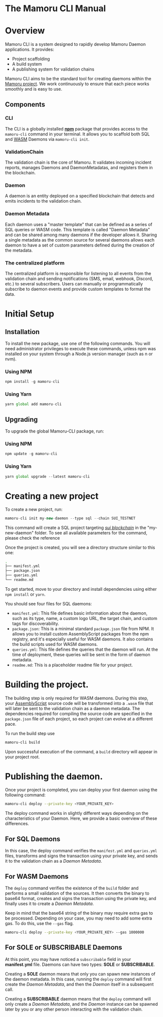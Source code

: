 # The Mamoru CLI Manual

# Overview

Mamoru CLI is a system designed to rapidly develop Mamoru Daemon applications. It provides:

- Project scaffolding
- A build system
- A publishing system for validation chains

Mamoru CLI aims to be the standard tool for creating daemons within the [Mamoru project](https://mamoru.ai). We work continuously to ensure that each piece works smoothly and is easy to use.

## Components

### CLI

The CLI is a globally installed **[npm](https://www.npmjs.com/)** package that provides access to the `mamoru-cli` command in your terminal. It allows you to scaffold both SQL and [WASM](https://webassembly.org/) Daemons via `mamoru-cli init`.

### ValidationChain

The validation chain is the core of Mamoru. It validates incoming incident reports, manages Daemons and DaemonMetadatas, and registers them in the blockchain.

### Daemon

A daemon is an entity deployed on a specified blockchain that detects and emits incidents to the validation chain.

### Daemon Metadata

Each daemon uses a "master template" that can be defined as a series of SQL queries or WASM code. This template is called "Daemon Metadata" and can be shared among many daemons if the developer allows it. Sharing a single metadata as the common source for several daemons allows each daemon to have a set of custom parameters defined during the creation of the metadata.

### The centralized platform

The centralized platform is responsible for listening to all events from the validation chain and sending notifications (SMS, email, webhook, Discord, etc.) to several subscribers. Users can manually or programmatically subscribe to daemon events and provide custom templates to format the data.

# Initial Setup

## Installation

To install the new package, use one of the following commands. You will need administrator privileges to execute these commands, unless npm was installed on your system through a Node.js version manager (such as n or nvm).

### Using NPM

```jsx
npm install -g mamoru-cli
```

### Using Yarn

```jsx
yarn global add mamoru-cli
```

## Upgrading

To upgrade the global Mamoru-CLI package, run:

### Using NPM

```jsx
npm update -g mamoru-cli
```

### Using Yarn

```jsx
yarn global upgrade --latest mamoru-cli
```

# Creating a new project

To create a new project, run:

```jsx
mamoru-cli init my-new-daemon --type sql --chain SUI_TESTNET
```

This command will create a SQL project targeting *[sui blockchain](https://sui.io/)* in the "my-new-daemon" folder. To see all available parameters for the command, please check the reference

Once the project is created, you will see a directory structure similar to this one:

```bash
.
├── manifest.yml
├── package.json
├── queries.yml
└── readme.md
```

To get started, move to your directory and install dependencies using either `npm install` or `yarn`.

You should see four files for SQL daemons:

- `manifest.yml`: This file defines basic information about the daemon, such as its type, name, a custom logo URL, the target chain, and custom tags for discoverability.
- `package.json`: This is a minimal standard `package.json` file from NPM. It allows you to install custom AssemblyScript packages from the npm registry, and it's especially useful for WASM daemons. It also contains the build scripts used for WASM daemons.
- `queries.yml`: This file defines the queries that the daemon will run. At the time of deployment, these queries will be sent in the form of daemon metadata.
- `readme.md`: This is a placeholder readme file for your project.

# Building the project.

The building step is only required for WASM daemons. During this step, your [AssemblyScript](https://www.assemblyscript.org/) source code will be transformed into a `.wasm` file that will later be sent to the validation chain as a daemon metadata. The dependencies required for compiling the source code are specified in the `package.json` file of each project, so each project can evolve at a different pace.

To run the build step use

```bash
mamoru-cli build
```

Upon successful execution of the command, a `build` directory will appear in your project root.

# Publishing the daemon.

Once your project is completed, you can deploy your first daemon using the following command:

```bash
mamoru-cli deploy --private-key <YOUR_PRIVATE_KEY>
```

The deploy command works in slightly different ways depending on the characteristics of your Daemon. Here, we provide a basic overview of these differences.

## For SQL Daemons

In this case, the deploy command verifies the `manifest.yml` and `queries.yml` files, transforms and signs the transaction using your private key, and sends it to the validation chain as a *Daemon Metadata*.

## For WASM Daemons

The `deploy` command verifies the existence of the `build` folder and performs a small validation of the sources. It then converts the binary to base64 format, creates and signs the transaction using the private key, and finally uses it to create a *Daemon Metadata*.

Keep in mind that the base64 string of the binary may require extra gas to be processed. Depending on your case, you may need to add some extra gas. To do this, use the `--gas` flag.

```bash
mamoru-cli deploy --private-key <YOUR_PRIVATE_KEY> --gas 1000000
```

## For SOLE or SUBSCRIBABLE Daemons

At this point, you may have noticed a `subscribable` field in your **manifest.yml** file. Daemons can have two types: **SOLE** or **SUBSCRIBABLE**.

Creating a **SOLE** daemon means that only you can spawn new instances of the daemon metadata. In this case, running the `deploy` command will first create the *Daemon Metadata*, and then the *Daemon* itself in a subsequent call.

Creating a **SUBSCRIBABLE** daemon means that the `deploy` command will only create a *Daemon Metadata*, and the *Daemon* instance can be spawned later by you or any other person interacting with the validation chain.